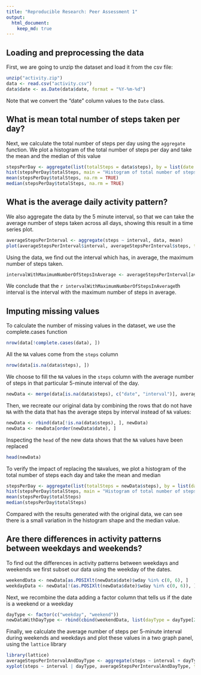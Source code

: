 ```yaml
---
title: "Reproducible Research: Peer Assessment 1"
output: 
  html_document:
    keep_md: true
---
```



## Loading and preprocessing the data
First, we are going to unzip the dataset and load it from the csv file:

```R
unzip("activity.zip")
data <- read.csv("activity.csv")
data$date <- as.Date(data$date, format = "%Y-%m-%d")
```

Note that we convert the "date" column values to the `Date` class.

## What is mean total number of steps taken per day?

Next, we calculate the total number of steps per day using the `aggregate` function. We plot a histogram of the total number of steps per day and take the mean and the median of this value

```R
stepsPerDay <- aggregate(list(totalSteps = data$steps), by = list(date = data$date), FUN = sum)
hist(stepsPerDay$totalSteps, main = "Histogram of total number of steps per day", xlab = "Steps per day")
mean(stepsPerDay$totalSteps, na.rm = TRUE)
median(stepsPerDay$totalSteps, na.rm = TRUE)
```


## What is the average daily activity pattern?

We also aggregate the data by the 5 minute interval, so that we can take the average number of steps taken across all days, showing this result in a time series plot.

```R
averageStepsPerInterval <- aggregate(steps ~ interval, data, mean)
plot(averageStepsPerInterval$interval, averageStepsPerInterval$steps, type = "l", main = "Average number of steps per 5-minute interval", xlab = "Interval identifier", ylab = "Average number of steps")
```

Using the data, we find out the interval which has, in average, the maximum number of steps taken.

```R
intervalWithMaximumNumberOfStepsInAverage <- averageStepsPerInterval[averageStepsPerInterval$steps == max(averageStepsPerInterval$steps), "interval"]
```

We conclude that the `r intervalWithMaximumNumberOfStepsInAverage`th interval is the interval with the maximum number of steps in average. 

## Imputing missing values

To calculate the number of missing values in the dataset, we use the complete.cases function

```R
nrow(data[!complete.cases(data), ])
```

All the `NA` values come from the `steps` column

```R
nrow(data[is.na(data$steps), ])
```

We choose to fill the `NA` values in the `steps` column with the average number of steps in that particular 5-minute interval of the day.

```R
newData <- merge(data[is.na(data$steps), c("date", "interval")], averageStepsPerInterval, by = "interval")
```

Then, we recreate our original data by combining the rows that do not have `NA` with the data that has the average steps by interval instead of `NA` values:

```R
newData <- rbind(data[!is.na(data$steps), ], newData)
newData <- newData[order(newData$date), ]
```
Inspecting the `head` of the new data shows that the `NA` values have been replaced

```R
head(newData)
```
To verify the impact of replacing the `NA`values, we plot a histogram of the total number of steps each day and take the mean and median

```R
stepsPerDay <- aggregate(list(totalSteps = newData$steps), by = list(date = newData$date), FUN = sum)
hist(stepsPerDay$totalSteps, main = "Histogram of total number of steps per day", xlab = "Steps per day")
mean(stepsPerDay$totalSteps)
median(stepsPerDay$totalSteps)
```
Compared with the results generated with the original data, we can see there is a small variation in the histogram shape and the median value.

## Are there differences in activity patterns between weekdays and weekends?

To find out the differences in activity patterns between weekdays and weekends we first subset our data using the weekday of the dates. 

```R
weekendData <- newData[as.POSIXlt(newData$date)$wday %in% c(0, 6), ]
weekdayData <- newData[!(as.POSIXlt(newData$date)$wday %in% c(0, 6)), ]
```
Next, we recombine the data adding a factor column that tells us if the date is a weekend or a weekday

```R
dayType <- factor(c("weekday", "weekend"))
newDataWithDayType <- rbind(cbind(weekendData, list(dayType = dayType[2])), cbind(weekdayData, list(dayType = dayType[1])))
```

Finally, we calculate the average number of steps per 5-minute interval during weekends and weekdays and plot these values in a two graph panel, using the `lattice` library

```R
library(lattice)
averageStepsPerIntervalAndDayType <- aggregate(steps ~ interval + dayType, newDataWithDayType, mean)
xyplot(steps ~ interval | dayType, averageStepsPerIntervalAndDayType, type = "l", layout = c(1, 2), xlab = "Interval identifier", ylab = "Average number of steps")
```
